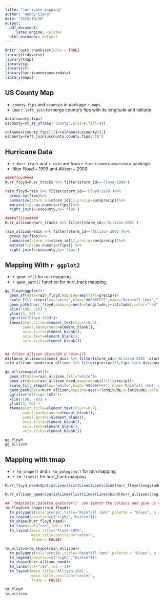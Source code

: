 ```yaml
---
title: "hurricane mapping"
author: "Wendy Liang"
date: "2020/10/30"
output: 
  pdf_document: 
     latex_engine: xelatex
  html_document: default
---
```


```r
knitr::opts_chunk$set(echo = TRUE)
library(tidyverse)
library(tmap)
library(sp)
library(sf)
library(hurricaneexposuredata)
library(maps)

```


## US County Map

- `county.fips` and `county`is in package `r maps`.  
- use `r left_join` to merge county's fips with its longitude and latitude

```r
data(county.fips)
uscounty=st_as_sf(map('county',plot=F,fill=T))

colnames(county.fips)[2]=colnames(uscounty)[1]
uscounty=left_join(uscounty,county.fips,'ID')
```


## Hurricane Data

- `r hurr_track` and `r rain` are from `r hurricaneexposuredata` package.  
- filter $Floyd-1999$ and $Allison-2000$ 

```r
####floyd####
hurr_floyd=hurr_tracks %>% filter(storm_id=='Floyd-1999')

rain_floyd=rain %>% filter(storm_id=='Floyd-1999')%>%
  group_by(fips)%>%
  summarise(storm_id=storm_id[1],precip=sum(precip))%>%
  mutate(fips=as.numeric(fips))%>%
  right_join(x=uscounty,by='fips')

####allison####
hurr_allison=hurr_tracks %>% filter(storm_id=='Allison-2001')

rain_allison=rain %>% filter(storm_id=='Allison-2001')%>%
  group_by(fips)%>%
  summarise(storm_id=storm_id[1],precip=sum(precip))%>%
  mutate(fips=as.numeric(fips)) %>%
  right_join(x=uscounty,by='fips')
```


## Mapping With `r ggplot2`

- `r geom_sf()`  for rain mapping  
- `r geom_path()` function for hurr_track mapping.

```r
gg_floyd=ggplot()+
  geom_sf(data=rain_floyd,mapping=aes(fill=precip))+
  scale_fill_steps(low="white",high="#0066FFFF",name='Rainfall (mm)',limits=c(0,250))+
  geom_path(hurr_floyd,mapping=aes(x=longitude,y=latitude),color="red")+
  xlim(-108, -65) + 
  ylim(23, 50) + 
  ggtitle("Floyd-1999")+
  theme(plot.title=element_text(hjust=0.5),
        panel.background=element_blank(),
        axis.title=element_blank(),
        axis.text=element_blank(),
        axis.ticks=element_blank())


## filter allison dist<500 & rain>175
distance_allison=closest_dist %>% filter(storm_id=='Allison-2001',storm_dist<500)
rain_allison_need=rain_allison %>% filter(precip>175,fips %in% distance_allison$fips)

gg_allison=ggplot()+
  geom_sf(data=rain_allison,fill="white")+
  geom_sf(data=rain_allison_need,mapping=aes(fill=precip))+
  scale_fill_steps(low="white",high="#0066FFFF", name='Rainfall (mm)',guide = "colourbar",limits=c(0,250))+
  geom_path(data=hurr_allison,mapping=aes(x=longitude,y=latitude),color="red")+
  ggtitle("Allison-2001")+
  xlim(-108, -65) +
  ylim(23, 50) + 
  theme(plot.title=element_text(hjust=0.5),
        panel.background=element_blank(),
        panel.border=element_blank(),
        axis.title=element_blank(),
        axis.text=element_blank(),
        axis.ticks=element_blank())

gg_floyd
gg_allison

```


## Mapping with tmap

- `r tm_shape()` and `r tm_polygons()` for rain mapping  
- `r tm_lines()`  for hurr_track mapping
 
```r
hurr_floyd_need=SpatialLines(list(Lines(Line(cbind(hurr_floyd$longitude,hurr_floyd$latitude)),ID="Floyd-1999")))

hurr_allison_need=SpatialLines(list(Lines(Line(cbind(hurr_allison$longitude,hurr_allison$latitude)),ID="Allison-1999")))

## `tmaptools::palette_explorer()` can search the colours and give us codes!!! It's great!!
tm_floyd=tm_shape(rain_floyd)+
  tm_polygons(col='precip',title="Rainfall (mm)",palette = "Blues", n = 7,contrast = c(0, 0.91))+
  tm_legend(position=c("right","bottom"))+
  tm_shape(hurr_floyd_need)+
  tm_lines(col="red",lwd = 3)+
  tm_layout(main.title="Floyd-1999",
            main.title.position="center",
            frame = FALSE) 

tm_allison=tm_shape(rain_allison)+
  tm_polygons(col='precip',title="Rainfall (mm)",palette = "Blues", n = 7,contrast = c(0, 0.91))+
  tm_legend(position=c("right","bottom"))+
  tm_shape(hurr_allison_need)+
  tm_lines(col="red",lwd = 3)+
  tm_layout(main.title="Allison-2001",
            main.title.position="center",
            frame = FALSE) 

tm_floyd
tm_allison
```
